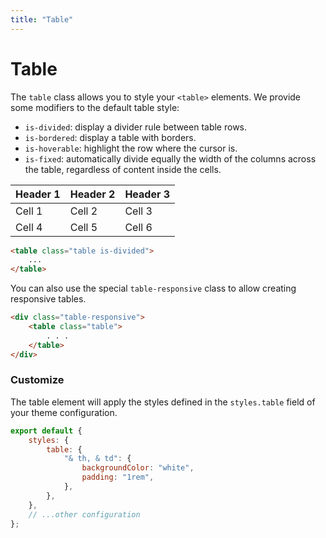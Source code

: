 ```yaml
---
title: "Table"
--- 
```


# Table

The `table` class allows you to style your `<table>` elements. We provide some modifiers to the default table style:

- `is-divided`: display a divider rule between table rows.
- `is-bordered`: display a table with borders.
- `is-hoverable`: highlight the row where the cursor is.
- `is-fixed`: automatically divide equally the width of the columns across the table, regardless of content inside the cells.

| Header 1 | Header 2 | Header 3 |
|----------|----------|----------|
| Cell 1   | Cell 2   | Cell 3   |
| Cell 4   | Cell 5   | Cell 6   |

```html
<table class="table is-divided">
    ...
</table>
```

You can also use the special `table-responsive` class to allow creating responsive tables.

```html
<div class="table-responsive">
    <table class="table">
        . . .
    </table>
</div>
```

### Customize

The table element will apply the styles defined in the `styles.table` field of your theme configuration.

```js title=siimple.config.js
export default {
    styles: {
        table: {
            "& th, & td": {
                backgroundColor: "white",
                padding: "1rem",
            },
        },
    },
    // ...other configuration
};
```
